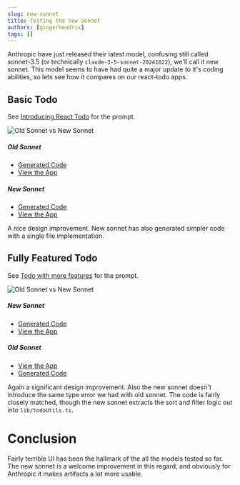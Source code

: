 ```yaml
---
slug: new-sonnet
title: Testing the new Sonnet
authors: [gingerhendrix]
tags: []
---
```


Anthropic have just released their latest model, confusing still called sonnet-3.5 (or technically `claude-3-5-sonnet-20241022`), we'll call it new sonnet.
This model seems to have had quite a major update to it's coding abilities, so lets see how it compares on our react-todo apps.

<!-- truncate -->

## Basic Todo

See [Introducing React Todo](/blog/2024-08-14-introducing-react-todo) for the prompt.

![Old Sonnet vs New Sonnet](./2024-10-24/basic-side-by-side.png)

##### Old Sonnet

* [Generated Code](https://github.com/autocode2/example-todo/commit/42a36d5dd5c064ad0b7af480d4d6f4c70ae0e715)
* [View the App](https://autocode2.github.io/autocode-examples/examples/example-todo/blog/2024-08-01-introducing-react-todo/typescript_nextjs_shadcn/sonnet)

##### New Sonnet

* [Generated Code](https://github.com/autocode2/example-todo/commit/746b5aaf3744f546ff0c8c7a992cda5d2d6cbaf4)
* [View the App](https://autocode2.github.io/autocode-examples/examples/example-todo/blog/2024-10-24-new-sonnet/basic/sonnet-v2)

A nice design improvement. New sonnet has also generated simpler code with a single file implementation.

## Fully Featured Todo

See [Todo with more features](/blog/2024-08-14-todo-with-more-features) for the prompt.

![Old Sonnet vs New Sonnet](./2024-10-24/fully-featured-side-by-side.png)

##### New Sonnet

* [Generated Code](https://github.com/autocode2/example-todo/commit/ef91a71575464dae7d2b64dcd141fe90d6e6db41)
* [View the App](https://autocode2.github.io/autocode-examples/examples/example-todo/blog/2024-10-24-new-sonnet/fully-featured/sonnet-v2)

##### Old Sonnet

* [View the App](https://autocode2.github.io/autocode-examples/examples/example-todo/blog/2024-08-14-todo-with-more-features/typescript_nextjs_shadcn/sonnet)
* [Generated Code](https://github.com/autocode2/example-todo/commit/0057b0233f4042afebd4de82838a7d61552d13e1)

Again a significant design improvement. Also the new sonnet doesn't introduce the same type error we had with old sonnet.  The code is fairly closely matched, though the new sonnet extracts the sort and filter logic out into `lib/todoUtils.ts`.


# Conclusion

Fairly terrible UI has been the hallmark of the all the models tested so far. The new sonnet is a welcome improvement in this regard, and obviously for Anthropic it makes artifacts a lot more usable.

